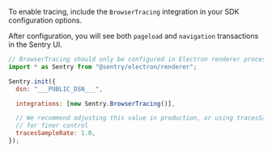 To enable tracing, include the `BrowserTracing` integration in your SDK configuration options.

After configuration, you will see both `pageload` and `navigation` transactions in the Sentry UI.

```javascript
// BrowserTracing should only be configured in Electron renderer processes
import * as Sentry from "@sentry/electron/renderer";

Sentry.init({
  dsn: "___PUBLIC_DSN___",

  integrations: [new Sentry.BrowserTracing()],

  // We recommend adjusting this value in production, or using tracesSampler
  // for finer control
  tracesSampleRate: 1.0,
});
```

